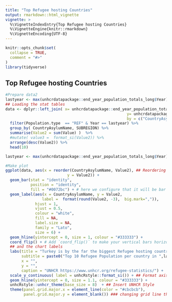 ```yaml
---
title: "Top Refugee hosting Countries"
output: rmarkdown::html_vignette
vignette: >
  %\VignetteIndexEntry{Top Refugee hosting Countries}
  %\VignetteEngine{knitr::rmarkdown}
  %\VignetteEncoding{UTF-8}
---
```


```r
knitr::opts_chunk$set(
  collapse = TRUE,
  comment = "#>"
)
library(tidyverse)
```


## Top Refugee hosting Countries

```r
#Prepare data2
lastyear <- max(unhcrdatapackage::end_year_population_totals_long$Year)
## Loading the stat tables
data <- dplyr::left_join( x= unhcrdatapackage::end_year_population_totals_long, 
                                                     y= unhcrdatapackage::reference, 
                                                     by = c("CountryAsylumCode" = "iso_3"))  %>%
  filter(Population.type  == "REF" & Year == lastyear) %>%
  group_by( CountryAsylumName, SUBREGION) %>%
  summarise(Value2 = sum(Value) )  %>%
  #mutate( value3 =  format_si(Value2)) %>%
  arrange(desc(Value2)) %>%
  head(10)

lastyear <- max(unhcrdatapackage::end_year_population_totals_long$Year)

#Make plot
ggplot(data, aes(x = reorder(CountryAsylumName, Value2), ## Reordering country by Value
                           y = Value2)) +
  geom_bar(stat = "identity", 
           position = "identity", 
           fill = "#0072bc") + # here we configure that it will be bar chart+
  geom_label(aes(x = CountryAsylumName, y = Value2, 
                label =  format(round(Value2, -3),  big.mark=",")), 
             hjust = 1, 
             vjust = 0.5, 
             colour = "white", 
             fill = NA, 
             label.size = NA, 
             family = "Lato", 
             size = 6) +
  geom_hline(yintercept = 0, size = 1, colour = "#333333") +
  coord_flip() + # Add `coord_flip()` to make your vertical bars horizontal:
  ## and the chart labels
  labs(title = "Turkey is by the far the biggest Refugee hosting country",
       subtitle = paste0("Top 10 Refugee Population per country in ",lastyear), 
       x = "",
       y = "",
       caption = "UNHCR https://www.unhcr.org/refugee-statistics/") +
  scale_y_continuous( label = unhcRstyle::format_si()) + ## Format axis number
  geom_hline(yintercept = 0, size = 1.1, colour = "#333333") +
  unhcRstyle::unhcr_theme(base_size = 8)  + ## Insert UNHCR Style
  theme(panel.grid.major.x = element_line(color = "#cbcbcb"), 
        panel.grid.major.y = element_blank()) ### changing grid line that should appear

```